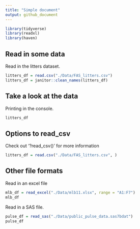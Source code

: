 ```yaml
---
title: "Simple document"
output: github_document
---
```


```r
library(tidyverse)
library(readxl)
library(haven)
```

## Read in some data

Read in the litters dataset. 

```r
litters_df = read.csv("./Data/FAS_litters.csv")
litters_df = janitor::clean_names(litters_df)
```

## Take a look at the data

Printing in the console.

```r
litters_df
```


## Options to read_csv

Check out '?read_csv()' for more information

```r
litters_df = read.csv("./Data/FAS_litters.csv", )
```

## Other file formats

Read in an excel file

```r
mlb_df = read_excel("./Data/mlb11.xlsx", range = "A1:F7")
mlb_df
```

Read in a SAS file.

```r
pulse_df = read_sas("./Data/public_pulse_data.sas7bdat")
pulse_df
```




